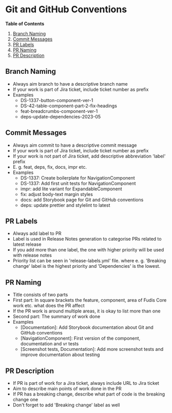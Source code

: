
<Meta title="Documentation/Development/Tooling/Git and GitHub Conventions" />

# Git and GitHub Conventions

**Table of Contents**

1. [Branch Naming](#branch-naming)
2. [Commit Messages](#commit-messages)
3. [PR Labels](#pr-labels)
4. [PR Naming](#pr-naming)
5. [PR Description](#pr-description)

## Branch Naming

- Always aim branch to have a descriptive branch name
- If your work is part of Jira ticket, include ticket number as prefix
- Examples
  - DS-1337-button-component-ver-1
  - DS-42-table-component-part-2-fix-headings
  - feat-breadcrumbs-component-ver-1
  - deps-update-dependencies-2023-05

## Commit Messages

- Always aim commit to have a descriptive commit message
- If your work is part of Jira ticket, include ticket number as prefix
- If your work is not part of Jira ticket, add descriptive abbreviation 'label' prefix
- E. g. feat, deps, fix, docs, impr etc.
- Examples
  - DS-1337: Create boilerplate for NavigationComponent
  - DS-1337: Add first unit tests for NavigationComponent
  - impr: add lite variant for ExpandableComponent
  - fix: adjust body-text margin styles
  - docs: add Storybook page for Git and GitHub conventions
  - deps: update prettier and stylelint to latest

## PR Labels

- Always add label to PR
- Label is used in Release Notes generation to categorise PRs related to latest release
- If you add more than one label, the one with higher priority will be used with release notes
- Priority list can be seen in 'release-labels.yml' file. where e. g. 'Breaking change' label is the highest priority and 'Dependencies' is the lowest.

## PR Naming

- Title consists of two parts
- First part: In square brackets the feature, component, area of Fudis Core work etc. what does the PR affect
- If the PR work is around multiple areas, it is okay to list more than one
- Second part: The summary of work done
- Examples
  - \[Documentation]: Add Storybook documentation about Git and GitHub conventions
  - \[NavigationComponent]: First version of the component, documentation and vr tests
  - \[Screenshot tests, Documentation]: Add more screenshot tests and improve documentation about testing

## PR Description

- If PR is part of work for a Jira ticket, always include URL to Jira ticket
- Aim to describe main points of work done in the PR
- If PR has a breaking change, describe what part of code is the breaking change one
- Don't forget to add 'Breaking change' label as well
